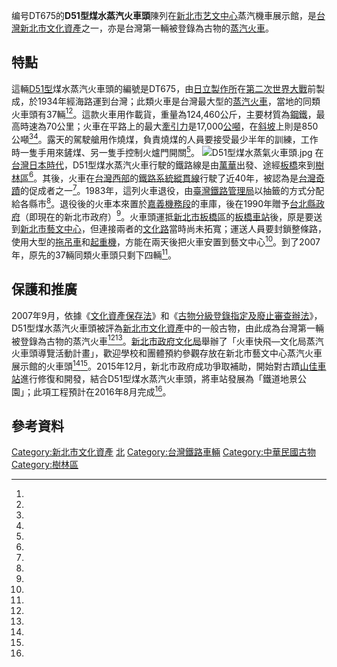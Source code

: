 {{For|该类型的火车头|日本國鐵D51型蒸汽機車}}
编号DT675的'''D51型煤水蒸汽火車頭'''陳列在[[新北市艺文中心|新北市艺文中心]]蒸汽機車展示館，是[[台灣|台灣]][[新北市文化資產|新北市文化資產]]之一，亦是台灣第一輛被登錄為古物的[[蒸汽火車|蒸汽火車]]。

== 特點 ==
這輛[[台鐵DT650型蒸汽機車|D51型]]煤水蒸汽火車頭的編號是DT675，由[[日立製作所|日立製作所]]在[[第二次世界大戰|第二次世界大戰]]前製成，於1934年經海路運到台灣；此類火車是台灣最大型的[[蒸汽火車|蒸汽火車]]，當地的同類火車頭有37輛<ref name="自由時報"/><ref name="文化部文化資產局"/>。這款火車用作載貨，重量為124,460公斤，主要材質為[[鋼鐵|鋼鐵]]，最高時速為70公里；火車在平路上的最大[[牽引力|牽引力]]是17,000[[公噸|公噸]]，在[[斜坡|斜坡]]上則是850公噸<ref name="自由時報"/><ref name="文化部文化資產局"/>。露天的駕駛艙用作燒煤，負責燒煤的人員要接受最少半年的訓練，工作時一隻手用來鏟煤、另一隻手控制火爐門開關<ref name="自由時報"/>。
[[File:D51型煤水蒸氣火車頭.jpg|thumb]]
在[[台灣日本時代|台灣日本時代]]，D51型煤水蒸汽火車行駛的鐵路線是由[[萬華|萬華]]出發、途經[[板橋區_(新北市)|板橋]]來到[[樹林區|樹林區]]<ref name="文化部文化資產局"/>。其後，火車在[[台灣西部|台灣西部]]的[[鐵路系統|鐵路系統]][[縱貫線_(鐵路)|縱貫線]]行駛了近40年，被認為是[[台灣奇蹟|台灣奇蹟]]的促成者之一<ref name="自由時報"/>。1983年，這列火車退役，由[[臺灣鐵路管理局|臺灣鐵路管理局]]以抽籤的方式分配給各縣市<ref name="自由時報2"/>。退役後的火車本來置於[[嘉義機務段|嘉義機務段]]的車庫，後在1990年贈予[[台北縣政府|台北縣政府]]（即現在的新北市政府）<ref name="自由時報"/>。火車頭運抵[[新北市|新北市]][[板橋區_(台灣)|板橋區]]的[[板橋車站_(臺灣)|板橋車站]]後，原是要送到[[新北市藝文中心|新北市藝文中心]]，但連接兩者的[[文化路_(板橋區)|文化路]]當時尚未拓寬；運送人員要封鎖整條路，使用大型的[[拖吊車|拖吊車]]和[[起重機|起重機]]，方能在兩天後把火車安置到藝文中心<ref name="自由時報2"/>。到了2007年，原先的37輛同類火車頭只剩下四輛<ref name="文化部文化資產局"/>。

== 保護和推廣 ==
2007年9月，依據《[[文化資產保存法|文化資產保存法]]》和《[[古物分級登錄指定及廢止審查辦法|古物分級登錄指定及廢止審查辦法]]》，D51型煤水蒸汽火車頭被評為[[新北市文化資產|新北市文化資產]]中的一般古物，由此成為台灣第一輛被登錄為古物的蒸汽火車<ref name="自由時報" /><ref name="文化部文化資產局" />。[[新北市政府文化局|新北市政府文化局]]舉辦了「火車快飛—文化局蒸汽火車頭導覽活動計畫」，歡迎學校和團體預約參觀存放在新北市藝文中心蒸汽火車展示館的火車頭<ref name="自由時報" /><ref name="新北市政府文化局"/>。2015年12月，新北市政府成功爭取補助，開始對古蹟[[山佳車站|山佳車站]]進行修復和開發，結合D51型煤水蒸汽火車頭，將車站發展為「鐵道地景公園」；此項工程預計在2016年8月完成<ref name="聯合晚報"/>。

== 參考資料 ==
{{reflist|2|refs=
<ref name="自由時報">{{cite news |author1=何玉華 |title=〈北部〉DT675號 懷念ㄟ老火車 - 地方 - 自由時報電子報 |url=http://news.ltn.com.tw/news/local/paper/223050 |accessdate=2016-08-04 |agency=自由時報 |date=2008-06-28 |archiveurl=https://archive.is/20160804164114/http://news.ltn.com.tw/news/local/paper/223050 |archivedate=2016-08-04 |deadurl=no }}</ref>
<ref name="自由時報2">{{cite news |author1=陳韋宗 |title=〈台北都會〉D51型蒸汽火車頭 全台僅4輛 |url=http://news.ltn.com.tw/news/local/paper/848218 |accessdate=2016-08-04 |agency=自由時報 |date=2015-01-17 |archiveurl=https://archive.is/20160804164440/http://news.ltn.com.tw/news/local/paper/848218 |archivedate=2016-08-04 |deadurl=no }}</ref>
<ref name="文化部文化資產局">{{cite web |title=D51型煤水蒸氣火車頭 |url=http://www.boch.gov.tw/boch/frontsite/cultureassets/caseBasicInfoAction.do?method=doViewCaseBasicInfo&caseId=FG09706000065&version=1&assetsClassifyId=6.1 |website=文化部文化資產局 |accessdate=2016-08-04 |archiveurl=https://archive.is/20160804164652/http://www.boch.gov.tw/boch/frontsite/cultureassets/caseBasicInfoAction.do?method=doViewCaseBasicInfo&caseId=FG09706000065&version=1&assetsClassifyId=6.1 |archivedate=2016-08-04 |deadurl=yes }}</ref>
<ref name="新北市政府文化局">{{cite web |title=火車快飛—文化局蒸汽火車頭導覽活動計畫 |url=http://www.culture.ntpc.gov.tw/classreg/detail.aspx?Node=3680&key=1274&wid=6635a4e8-f0de-4957-aa3e-c3b15c6e6ead&Index=1 |website=新北市政府文化局 |accessdate=2016-08-05 |archiveurl=https://archive.is/20160805080151/http://www.culture.ntpc.gov.tw/classreg/detail.aspx?Node=3680&key=1274&wid=6635a4e8-f0de-4957-aa3e-c3b15c6e6ead&Index=1 |archivedate=2016-08-05 |deadurl=no }}</ref>
<ref name="聯合晚報">{{cite news |author1=陳珮琦 |title=化身鐵道公園！山佳老車站 修復變年輕 |url=http://udn.com/news/story/7314/1386111-%E5%8C%96%E8%BA%AB%E9%90%B5%E9%81%93%E5%85%AC%E5%9C%92%EF%BC%81%E5%B1%B1%E4%BD%B3%E8%80%81%E8%BB%8A%E7%AB%99--%E4%BF%AE%E5%BE%A9%E8%AE%8A%E5%B9%B4%E8%BC%95 |accessdate=2016-08-05 |agency=聯合晚報 |date=2015-12-18 |archiveurl=https://archive.is/20160805080518/http://udn.com/news/story/7314/1386111-%E5%8C%96%E8%BA%AB%E9%90%B5%E9%81%93%E5%85%AC%E5%9C%92%EF%BC%81%E5%B1%B1%E4%BD%B3%E8%80%81%E8%BB%8A%E7%AB%99--%E4%BF%AE%E5%BE%A9%E8%AE%8A%E5%B9%B4%E8%BC%95 |archivedate=2016-08-05 |deadurl=no }}</ref>
}}

{{新北市文化資產}}

[[Category:新北市文化資產|Category:新北市文化資產]]
[[Category:臺灣鐵路文化資產|北]]
[[Category:台灣鐵路車輛|Category:台灣鐵路車輛]]
[[Category:中華民國古物|Category:中華民國古物]]
[[Category:樹林區|Category:樹林區]]